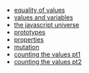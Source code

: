 - [equality of values](mdx/equality-of-values)
- [values and variables](mdx/values-and-variables)
- [the javascript universe](mdx/the-javascript-universe)
- [prototypes](mdx/prototypes)
- [properties](mdx/properties)
- [mutation](mdx/mutation)
- [counting the values pt1](mdx/counting-the-values-pt-1)
- [counting the values pt2](mdx/counting-the-values-pt-2)
